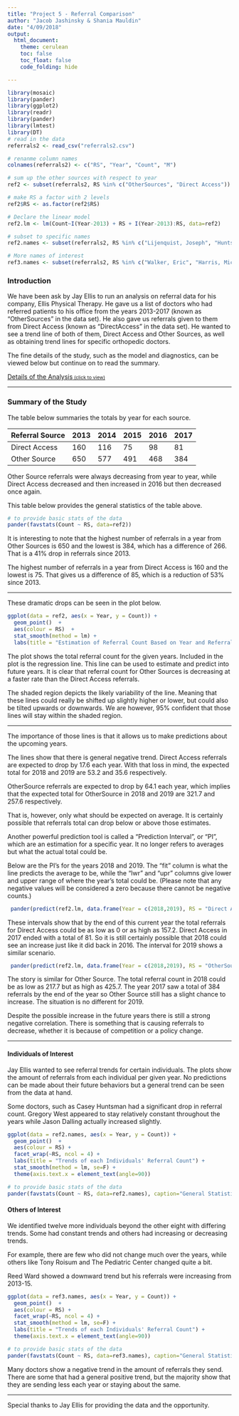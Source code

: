 ```yaml
---
title: "Project 5 - Referral Comparison"
author: "Jacob Jashinsky & Shania Mauldin"
date: "4/09/2018"
output: 
  html_document:
    theme: cerulean
    toc: false
    toc_float: false
    code_folding: hide

---
```


<script type="text/javascript">
 function showhide(id) {
    var e = document.getElementById(id);
    e.style.display = (e.style.display == 'block') ? 'none' : 'block';
 }
</script>


```r
library(mosaic)
library(pander)
library(ggplot2)
library(readr)
library(pander)
library(lmtest)
library(DT)
# read in the data
referrals2 <- read_csv("referrals2.csv")

# renanme column names
colnames(referrals2) <- c("RS", "Year", "Count", "M")

# sum up the other sources with respect to year
ref2 <- subset(referrals2, RS %in% c("OtherSources", "Direct Access"))

# make RS a factor with 2 levels
ref2$RS <- as.factor(ref2$RS)

# Declare the linear model 
ref2.lm <- lm(Count~I(Year-2013) + RS + I(Year-2013):RS, data=ref2)

# subset to specific names
ref2.names <- subset(referrals2, RS %in% c("Lijenquist, Joseph", "Huntsman, Casey", "Redd, Brigham", "Andary, John", "McCowin, Phil", "Lee, Robert", "Cach, Robert", "West, Gregory", "Dalling, Jason", "Biddulph, Greg"))

# More names of interest 
ref3.names <- subset(referrals2, RS %in% c("Walker, Eric", "Harris, Michael", "Southwick, Boyd", "Newhouse, Kenneth", "Plomaritis, Demetrios", "Ward, Reed", "Mason, Laura", "Hart, Trenton", "Coughenour, Tiffany", "Blackner, Kenneth", "The Pediatric, Center", "Roisum, Tony"))


```


### Introduction

We have been ask by Jay Ellis to run an analysis on referral data for his company, Ellis Physical Therapy.  He gave us a list of doctors who had referred patients to his office from the years 2013-2017 (known as "OtherSources" in the data set).  He also gave us referrals given to them from Direct Access (known as "DirectAccess" in the data set).  He wanted to see a trend line of both of them, Direct Access and Other Sources, as well as obtaining trend lines for specific orthopedic doctors.  

The fine details of the study, such as the model and diagnostics, can be viewed below but continue on to read the summary.  

<a href="javascript:showhide('abstract')">Details of the Analysis<span style="font-size:8pt;">&nbsp;(click to view)</span></a>

<div id="abstract" style="display:none;">


### Analysis

The analysis comes from the follow data set.  

```r
datatable(referrals2)

```


#### Model

A multiple linear regression model is used for the analysis of the data. 

$$
Y_i = \beta_0 + \beta_1 X_{i1} + \beta_2 X_{i2} + \beta_3 X_{i1} X_{i2} + \epsilon_i 
$$


$$
\begin{aligned}
Y_i&=\text{Count} \ \text{(i.e. the number of referrals in a given year)}  \\
X_{i1}&=\text{Year} \  \text{(2013 - 2017)}           \\
X_{i2} &= \left\{\begin{array}{ll} 0, & \text{if RS} = \text{DirectAccess} \\ 1, & \text{if RS}= \text{OtherSource} \end{array}\right.
\end{aligned}
$$


|Coefficient |    X-Variable    |     Meaning    |
|-----------|------------------|----------------|
| $\beta_0$ |                  | The average number of referrals from Direct Access in 2013 |
| $\beta_1$ | $X_{i1}=\text{Year}$ and $X_{i2}=0$     | The change in referral count of Direct Access for every additional year|
| $\beta_2$ | $X_{i2}=1$ | The increase or decrease in average referral count of OtherSource referrals in 2013|
| $\beta_3$ | $X_{i1}=\text{Year}$ and $X_{i2}=1$ | The increase or decrease of change in referral count of OtherSource for every additional year|

----

#### 5 Number Summary

The table below provides basic statistics of every referral collected. 

```r
# to provide basic stats of the data
pander(favstats(Count ~ RS, data=ref2))
```

The highest number of referrals in a year from Other Sources is 650 and the lowest is 384, which has a difference of 266. That is a 41% drop in referrals from the maximum amount. 

The highest number of referrals in a year from Direct Access is 160 and the lowest is 75. That gives us a difference of 85, which is a reduction of 53% from the maximum amount.  

----


### Checking Requirements

Before running the multiple linear regression test, requirements must be checked to ensure accurate results.  

#### Autocorrelation Check 

Significance level for P-value to be compared is at 0.05.  A Durbin-Watson test will be performed to check for autocorrelation.  

The null hypothesis is the error terms are independent, meaning autocorrelation is zero and the alternative hypothesis is the error terms are correlated, meaning there is positive autocorrelation.


$$
Ho: \rho = 0 \\
Ha: \rho >0 
$$
 

```r
pander(dwtest(ref2.lm)) 
```

The conclusion is to fail to reject the null hypothesis, meaning the data is not autocorrelated.  No autocorrelation means it is good because now it is possible to use a linear regression model to test the data.  If not, further transformations of the model would have been needed. 

#### Linearity and Variance Testing 

```r
par(mfrow=c(1:2))
plot(ref2.lm, which=1:2)

```

The first plot suggests that a linear model would be a good fit for the data because all points are scattered and no real pattern exists. This is confirmed with the red line which is relatively flat. 
The spread of the points also leads us to conclude that the error terms have constant variance. 

The second plot is useful for determining whether or not the error terms are normally distributed. All points should  be close to the line, however points (7) and (8) appear to a bit far from the line but not enough to hinder the results of the study.

Over all these plots show really good signs and nothing here should lead to inaccurate results. 

#### Cook's Distance 

```r

plot(ref2.lm, which=4)
```

Cook's distance plots suggests that point (1) is an outlier, meaning that it is different from what we expected it to be. Based on the graph it doesn't appear to have much of an influence so it shouldn't be much of a concern.   


----


### Tests Results

To validate the test results a significance level is required.  The significance level will be what is compared to the P-value in validating the results.  

Significance level:  

$$
\alpha = 0.05
$$

Results of fitting the model to the data.  

```r
# the current lm model
ref2.lm <- lm(Count~I(Year-2013) + RS + I(Year-2013):RS, data=ref2)
pander(summary(ref2.lm))
```


According to the results, all of the P-values (**Pr(>|t|)**), the intercept, year, referral sources, and the interaction between the year and the referral sources are significant.  Due to the significance, predictions can be made from the model. 

#### Response functions

These response functions can be used to predict the referral amount for a given year for Direct Access or Other Sources. 

Any year can be substituted in for X, but the equation is set up for zero as 2013.  For example, if a prediction of 2018 would mean substituting in a five for the X value.  

The slope of the Direct Access (DA) line is -17.6 and the intercept is 141.2.  For every future year, there is a 17.6 decrease in Direct Access referrals. Thus, for every additional year, it is expected to loose approximately 17.6 Direct Access referrals.  

$$
E \{ Y_{DA} \} = 141.2 -17.6 X
$$

The slope of the Other Sources (OS) line is -64.3 and the intercept is 642.2.  For every future year, there is a 64.3 decrease in Other Sources referrals.  Thus, for every additional year, it is expected to loose approximately 64.3 Other Sources referrals.  

$$
E \{ Y_{OS} \}= 642.2 - 64.1 X
$$

</div>

----

### Summary of the Study

The table below summaries the totals by year for each source. 

| Referral Source  | 2013 | 2014 | 2015 | 2016 | 2017 |
|------------------|------|------|------|------|------|
|Direct Access     | 160  | 116  | 75   | 98   | 81   |
|Other Source      | 650  | 577  | 491  | 468  | 384  |

Other Source referrals were always decreasing from year to year, while Direct Access decreased and then increased in 2016 but then decreased once again. 

This table below provides the general statistics of the table above.  

```r
# to provide basic stats of the data
pander(favstats(Count ~ RS, data=ref2))
```

It is interesting to note that the highest number of referrals in a year from Other Sources is 650 and the lowest is 384, which has a difference of 266. That is a 41% drop in referrals since 2013. 

The highest number of referrals in a year from Direct Access is 160 and the lowest is 75. That gives us a difference of 85, which is a reduction of 53% since 2013. 

----

These dramatic drops can be seen in the plot below.

```r
ggplot(data = ref2, aes(x = Year, y = Count)) + 
  geom_point()  + 
  aes(colour = RS)  + 
  stat_smooth(method = lm) + 
  labs(title = "Estimation of Referral Count Based on Year and Referral Source")
```

The plot shows the total referral count for the given years. Included in the plot is the regression line. This line can be used to estimate and predict into future years. It is clear that referral count for Other Sources is decreasing at a faster rate than the Direct Access referrals.  

The shaded region depicts the likely variability of the line. Meaning that these lines could really be shifted up slightly higher or lower, but could also be tilted upwards or downwards. We are however, 95% confident that those lines will stay within the shaded region.  

----

The importance of those lines is that it allows us to make predictions about the upcoming years.

The lines show that there is general negative trend. Direct Access referrals are expected to drop by 17.6 each year. With that loss in mind, the expected total for 2018 and 2019 are 53.2 and 35.6 respectively.

OtherSource referrals are expected to drop by 64.1 each year, which implies that the expected total for OtherSource in 2018 and 2019 are 321.7 and 257.6 respectively.

That is, however, only what should be expected on average. It is certainly possible that referrals total can drop below or above those estimates.   

Another powerful prediction tool is called a "Prediction Interval", or "PI", which are an estimation for a specific year. It no longer refers to averages but what the actual total could be.   

Below are the PI's for the years 2018 and 2019. The "fit" column is what the line predicts the average to be, while the "lwr" and "upr" columns give lower and upper range of where the year's total could be. (Please note that any negative values will be considered a zero because there cannot be negative counts.)       

```r
 pander(predict(ref2.lm, data.frame(Year = c(2018,2019), RS = "Direct Access"), level = (1-0.05/4), interval = "prediction"), caption= "Direct Access 95% PI for 2018 (top)   & 2019 (bottom)") 
```

These intervals show that by the end of this current year the total referrals for Direct Access could be as low as 0 or as high as 157.2. Direct Access in 2017 ended with a total of 81. So it is still certainly possible that 2018 could see an increase just like it did back in 2016. The interval for 2019 shows a similar scenario.      

```r
 pander(predict(ref2.lm, data.frame(Year = c(2018,2019), RS = "OtherSources"), level = (1-0.05/4), interval = "prediction"), caption= "Other Sources 95% PI for 2018 (top) & 2019 (bottom)")
```

The story is similar for Other Source. The total referral count in 2018 could be as low as 217.7 but as high as 425.7. The year 2017 saw a total of 384 referrals by the end of the year so Other Source still has a slight chance to increase. The situation is no different for 2019. 

Despite the possible increase in the future years there is still a strong negative correlation. There is something that is causing referrals to decrease, whether it is because of competition or a policy change.   

----

#### Individuals of Interest

Jay Ellis wanted to see referral trends for certain individuals.  The plots show the amount of referrals from each individual per given year. No predictions can be made about their future behaviors but a general trend can be seen from the data at hand. 

Some doctors, such as Casey Huntsman had a significant drop in referral count. Gregory West appeared to stay relatively constant throughout the years while Jason Dalling actually increased slightly.

```r
ggplot(data = ref2.names, aes(x = Year, y = Count)) + 
  geom_point()  + 
  aes(colour = RS) + 
  facet_wrap(~RS, ncol = 4) + 
  labs(title = "Trends of each Individuals' Referral Count") +
  stat_smooth(method = lm, se=F) +
  theme(axis.text.x = element_text(angle=90))
```


```r
# to provide basic stats of the data
pander(favstats(Count ~ RS, data=ref2.names), caption="General Statistics")
```

#### Others of Interest 

We identified twelve more individuals beyond the other eight with differing trends. Some had constant trends and others had increasing or decreasing trends. 

For example, there are few who did not change much over the years, while others like Tony Roisum and The Pediatric Center changed quite a bit. 

Reed Ward showed a downward trend but his referrals were increasing from 2013-15.  

```r
ggplot(data = ref3.names, aes(x = Year, y = Count)) +
  geom_point()  +
  aes(colour = RS) + 
  facet_wrap(~RS, ncol = 4) +
  stat_smooth(method = lm, se=F) +
  labs(title = "Trends of each Individuals' Referral Count") +
  theme(axis.text.x = element_text(angle=90))
```


```r
# to provide basic stats of the data
pander(favstats(Count ~ RS, data=ref3.names), caption="General Statistics")
```


Many doctors show a negative trend in the amount of referrals they send. There are some that had a general positive trend, but the majority show that they are sending less each year or staying about the same.


----

Special thanks to Jay Ellis for providing the data and the opportunity. 




